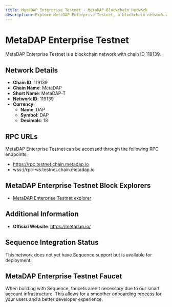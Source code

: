 ```yaml
--- 
title: MetaDAP Enterprise Testnet - MetaDAP Blockchain Network
description: Explore MetaDAP Enterprise Testnet, a blockchain network with chain ID 119139. Learn about its native currency, DAP, and how to interact with the network.
---
```


# MetaDAP Enterprise Testnet

MetaDAP Enterprise Testnet is a blockchain network with chain ID 119139.

## Network Details

- **Chain ID**: 119139
- **Chain Name**: MetaDAP
- **Short Name**: MetaDAP-T
- **Network ID**: 119139
- **Currency**: 
  - **Name**: DAP
  - **Symbol**: DAP
  - **Decimals**: 18

## RPC URLs

MetaDAP Enterprise Testnet can be accessed through the following RPC endpoints:

- https://rpc.testnet.chain.metadap.io
- wss://rpc-ws.testnet.chain.metadap.io

## MetaDAP Enterprise Testnet Block Explorers

- [MetaDAP Enterprise Testnet explorer](https://explorer.testnet.chain.metadap.io)

## Additional Information

- **Official Website**: https://metadap.io/

## Sequence Integration Status

This network does not yet have Sequence support but is available for deployment.

## MetaDAP Enterprise Testnet Faucet

When building with Sequence, faucets aren't necessary due to our smart account infrastructure. This allows for a smoother onboarding process for your users and a better developer experience.
